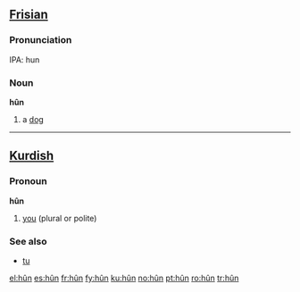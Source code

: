 {{see|hun}}

==[[Frisian]]==

===Pronunciation===
IPA: hun

===Noun===
'''hûn'''
# a [[dog]]

----

==[[Kurdish]]==

===Pronoun===
'''hûn'''
# [[you]] (plural or polite)

===See also===
*[[tu#Kurdish|tu]]

[[el:hûn]]
[[es:hûn]]
[[fr:hûn]]
[[fy:hûn]]
[[ku:hûn]]
[[no:hûn]]
[[pt:hûn]]
[[ro:hûn]]
[[tr:hûn]]